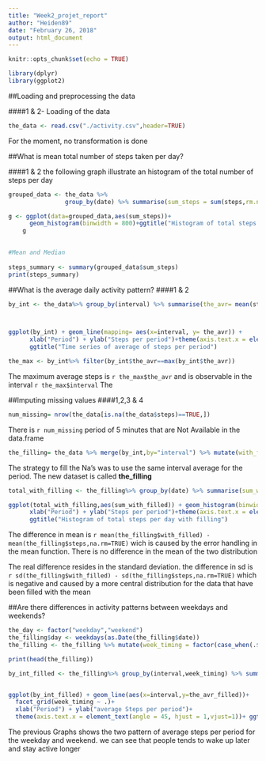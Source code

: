 ---
title: "Week2_projet_report"
author: "Heiden89"
date: "February 26, 2018"
output: html_document
---

```{r setup, include=FALSE}
knitr::opts_chunk$set(echo = TRUE)

library(dplyr)
library(ggplot2)
```

##Loading and preprocessing the data

####1 & 2- Loading of the data
```{r Data_download, echo = TRUE}

the_data <- read.csv("./activity.csv",header=TRUE)

```

For the moment, no transformation is done


##What is mean total number of steps taken per day?

####1 & 2
the following graph illustrate an histogram of the total number of steps per day
```{r, Prep_part_1, echo=TRUE}
grouped_data <- the_data %>% 
                group_by(date) %>% summarise(sum_steps = sum(steps,rm.na=TRUE))

g <- ggplot(data=grouped_data,aes(sum_steps))+
      geom_histogram(binwidth = 800)+ggtitle("Histogram of total steps for each dates")
    g

    
#Mean and Median
    
steps_summary <- summary(grouped_data$sum_steps)
print(steps_summary)
```

##What is the average daily activity pattern?
####1 & 2


``` {r, time_series, echo=TRUE}
by_int <- the_data%>% group_by(interval) %>% summarise(the_avr= mean(steps,na.rm=TRUE))



ggplot(by_int) + geom_line(mapping= aes(x=interval, y= the_avr)) +
      xlab("Period") + ylab("Steps per period")+theme(axis.text.x = element_text(angle = 45, hjust = 1,vjust=1))+
      ggtitle("Time series of average of steps per period")

the_max <- by_int%>% filter(by_int$the_avr==max(by_int$the_avr)) 

```

The maximum average steps is `r the_max$the_avr ` and is observable in the interval `r the_max$interval`
The 


##Imputing missing values
####1,2,3 & 4

```{r Part_1, echo=TRUE}
num_missing= nrow(the_data[is.na(the_data$steps)==TRUE,])

```

There is `r num_missing` period of 5 minutes that are Not Available in the data.frame

```{r Part_2 & 3, echo=TRUE}
the_filling= the_data %>% merge(by_int,by="interval") %>% mutate(with_filled= ifelse(!is.na(steps)==TRUE,steps,the_avr))

```

The strategy to fill the Na's was to use the same interval average for the period. The new dataset is called **the_filling**

```{r Part_4_histogram, echo=TRUE}

total_with_filling <- the_filling%>% group_by(date) %>% summarise(sum_with_filled = sum(with_filled))

ggplot(total_with_filling,aes(sum_with_filled)) + geom_histogram(binwidth = 800) +
      xlab("Period") + ylab("Steps per period")+theme(axis.text.x = element_text(angle = 45, hjust = 1,vjust=1))+
      ggtitle("Histogram of total steps per day with filling")

```

The difference in mean is `r mean(the_filling$with_filled) - mean(the_filling$steps,na.rm=TRUE)` wich is caused by the error handling in the mean function. There is no difference in the mean of the two distribution


The real difference resides in the standard deviation. the difference in sd is `r sd(the_filling$with_filled) - sd(the_filling$steps,na.rm=TRUE)` which is negative and caused by a more central distribution for the data that have been filled with the mean


##Are there differences in activity patterns between weekdays and weekends?

```{r Weekend & Weekday, echo=TRUE}
the_day <- factor("weekday","weekend")
the_filling$day <- weekdays(as.Date(the_filling$date))
the_filling <- the_filling %>% mutate(week_timing = factor(case_when(.$day %in% c("Monday","Tuesday","Wednesday","Thursday","Friday")~ "weekday",.$day %in% c("Saturday","Sunday")~"weekend")))

print(head(the_filling))
```



```{r Week plot, echo=TRUE}

by_int_filled <- the_filling%>% group_by(interval,week_timing) %>% summarise(the_avr_filled= mean(steps,na.rm=TRUE))


ggplot(by_int_filled) + geom_line(aes(x=interval,y=the_avr_filled))+
  facet_grid(week_timing ~ .)+
  xlab("Period") + ylab("average Steps per period")+
  theme(axis.text.x = element_text(angle = 45, hjust = 1,vjust=1))+ ggtitle("Time series of average of steps per period")

```


The previous Graphs shows the two pattern of average steps per period for the weekday and weekend. we can see that people tends to wake up later and stay active longer



